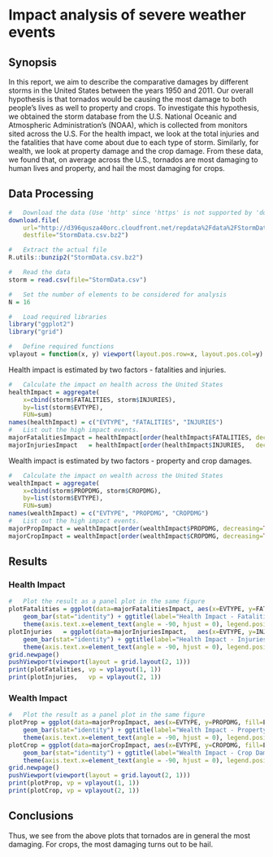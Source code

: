 #	Impact analysis of severe weather events


##	Synopsis
In this report, we aim to describe the comparative damages by different storms in the United States between the years 1950 and 2011. Our overall hypothesis is that tornados would be causing the most damage to both people's lives as well to property and crops. To investigate this hypothesis, we obtained the storm database from the U.S. National Oceanic and Atmospheric Administration's (NOAA), which is collected from monitors sited across the U.S. For the health impact, we look at the total injuries and the fatalities that have come about due to each type of storm. Similarly, for wealth, we look at property damage and the crop damage. From these data, we found that, on average across the U.S., tornados are most damaging to human lives and property, and hail the most damaging for crops.


##	Data Processing
```r
#	Download the data (Use 'http' since 'https' is not supported by 'download.file')
download.file(
	url="http://d396qusza40orc.cloudfront.net/repdata%2Fdata%2FStormData.csv.bz2",
	destfile="StormData.csv.bz2")

#	Extract the actual file
R.utils::bunzip2("StormData.csv.bz2")

#	Read the data
storm = read.csv(file="StormData.csv")
```

```r
#	Set the number of elements to be considered for analysis
N = 16

#	Load required libraries
library("ggplot2")
library("grid")

#	Define required functions
vplayout = function(x, y) viewport(layout.pos.row=x, layout.pos.col=y)
```

Health impact is estimated by two factors - fatalities and injuries.
```r
#	Calculate the impact on health across the United States
healthImpact = aggregate(
	x=cbind(storm$FATALITIES, storm$INJURIES),
	by=list(storm$EVTYPE),
	FUN=sum)
names(healthImpact) = c("EVTYPE", "FATALITIES", "INJURIES")
#	List out the high impact events.
majorFatalitiesImpact = healthImpact[order(healthImpact$FATALITIES, decreasing=TRUE)[1:N], 1:2]
majorInjuriesImpact   = healthImpact[order(healthImpact$INJURIES,   decreasing=TRUE)[1:N], c(1,3)]
```

Wealth impact is estimated by two factors - property and crop damages.
```r
#	Calculate the impact on wealth across the United States
wealthImpact = aggregate(
	x=cbind(storm$PROPDMG, storm$CROPDMG),
	by=list(storm$EVTYPE),
	FUN=sum)
names(wealthImpact) = c("EVTYPE", "PROPDMG", "CROPDMG")
#	List out the high impact events.
majorPropImpact = wealthImpact[order(wealthImpact$PROPDMG, decreasing=TRUE)[1:N], 1:2]
majorCropImpact = wealthImpact[order(wealthImpact$CROPDMG, decreasing=TRUE)[1:N], c(1,3)]
```



## Results

###	Health Impact
```r
#	Plot the result as a panel plot in the same figure
plotFatalities = ggplot(data=majorFatalitiesImpact, aes(x=EVTYPE, y=FATALITIES, fill=EVTYPE)) +
	geom_bar(stat="identity") + ggtitle(label="Health Impact - Fatalities")	+
	theme(axis.text.x=element_text(angle = -90, hjust = 0), legend.position="none")
plotInjuries   = ggplot(data=majorInjuriesImpact,   aes(x=EVTYPE, y=INJURIES,   fill=EVTYPE)) +
	geom_bar(stat="identity") + ggtitle(label="Health Impact - Injuries")	+
	theme(axis.text.x=element_text(angle = -90, hjust = 0), legend.position="none")
grid.newpage()
pushViewport(viewport(layout = grid.layout(2, 1)))
print(plotFatalities, vp = vplayout(1, 1))
print(plotInjuries,   vp = vplayout(2, 1))
```

###	Wealth Impact
```r
#	Plot the result as a panel plot in the same figure
plotProp = ggplot(data=majorPropImpact, aes(x=EVTYPE, y=PROPDMG, fill=EVTYPE)) +
	geom_bar(stat="identity") + ggtitle(label="Wealth Impact - Property Damages") +
	theme(axis.text.x=element_text(angle = -90, hjust = 0), legend.position="none")
plotCrop = ggplot(data=majorCropImpact, aes(x=EVTYPE, y=CROPDMG, fill=EVTYPE)) +
	geom_bar(stat="identity") + ggtitle(label="Wealth Impact - Crop Damages")     +
	theme(axis.text.x=element_text(angle = -90, hjust = 0), legend.position="none")
grid.newpage()
pushViewport(viewport(layout = grid.layout(2, 1)))
print(plotProp, vp = vplayout(1, 1))
print(plotCrop, vp = vplayout(2, 1))
```



##	Conclusions
Thus, we see from the above plots that tornados are in general the most damaging.
For crops, the most damaging turns out to be hail.
